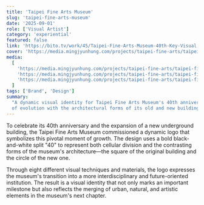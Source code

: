 ```yaml
---
title: 'Taipei Fine Arts Museum'
slug: 'taipei-fine-arts-museum'
date: '2025-09-01'
role: ['Visual Artist']
category: 'experiential'
featured: false
link: 'https://bito.tv/work/45/Taipei-Fine-Arts-Museum-40th-Key-Visual'
cover: 'https://media.mingjyunhung.com/projects/taipei-fine-arts/taipei-fine-arts_reel-1080p.mp4'
media:
  [
    'https://media.mingjyunhung.com/projects/taipei-fine-arts/taipei-fine-arts_reel-1080p.mp4',
    'https://media.mingjyunhung.com/projects/taipei-fine-arts/taipei-fine-arts_001.png',
    'https://media.mingjyunhung.com/projects/taipei-fine-arts/taipei-fine-arts_002.png',
  ]
tags: ['Brand', 'Design']
summary:
  "A dynamic visual identity for Taipei Fine Arts Museum's 40th anniversary that merges the concept
  of evolution with the architectural forms of its old and new buildings."
---
```


To celebrate its 40th anniversary and the expansion of a new underground building, the Taipei Fine
Arts Museum commissioned a dynamic logo that symbolizes this pivotal moment of growth. The design
uses a bold black-and-white split "40" to represent both cellular division and the contrasting forms
of the museum's architecture—the square of the original building and the circle of the new one.

Through eight different visual techniques and materials, the logo expresses the museum's transition
into a more interdisciplinary and future-oriented institution. The result is a visual identity that
not only marks an important milestone but also reflects the merging of urban, natural, and artistic
elements in the museum's next chapter.

